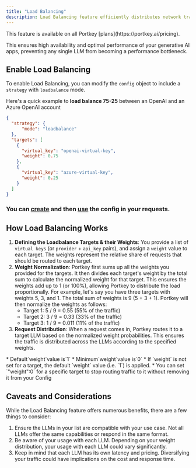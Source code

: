 ```yaml
---
title: "Load Balancing"
description: Load Balancing feature efficiently distributes network traffic across multiple LLMs.
---
```


<Check>
  This feature is available on all Portkey [plans](https://portkey.ai/pricing).
</Check>

 This ensures high availability and optimal performance of your generative AI apps, preventing any single LLM from becoming a performance bottleneck.

## Enable Load Balancing

To enable Load Balancing, you can modify the `config` object to include a `strategy` with `loadbalance` mode.

Here's a quick example to **load balance 75-25** between an OpenAI and an Azure OpenAI account

```JSON
{
  "strategy": {
      "mode": "loadbalance"
  },
  "targets": [
    {
      "virtual_key": "openai-virtual-key",
      "weight": 0.75
    },
    {
      "virtual_key": "azure-virtual-key",
      "weight": 0.25
    }
  ]
}
```

### You can [create](/docs/product/ai-gateway/configs#creating-configs) and then [use](/docs/product/ai-gateway/configs#using-configs) the config in your requests.

## How Load Balancing Works

1. **Defining the Loadbalance Targets & their Weights**: You provide a list of `virtual keys` (or `provider` \+ `api_key` pairs), and assign a `weight` value to each target. The weights represent the relative share of requests that should be routed to each target.
2. **Weight Normalization**: Portkey first sums up all the weights you provided for the targets. It then divides each target's weight by the total sum to calculate the normalized weight for that target. This ensures the weights add up to 1 (or 100%), allowing Portkey to distribute the load proportionally.
For example, let's say you have three targets with weights 5, 3, and 1\. The total sum of weights is 9 (5 + 3 + 1). Portkey will then normalize the weights as follows:
   * Target 1: 5 / 9 = 0.55 (55% of the traffic)
   * Target 2: 3 / 9 = 0.33 (33% of the traffic)
   * Target 3: 1 / 9 = 0.011 (11% of the traffic)
3. **Request Distribution**: When a request comes in, Portkey routes it to a target LLM based on the normalized weight probabilities. This ensures the traffic is distributed across the LLMs according to the specified weights.

<Info>
* Default`weight`value is`1`
* Minimum`weight`value is`0`
* If `weight` is not set for a target, the default `weight` value (i.e. `1`) is applied.
* You can set `"weight":0` for a specific target to stop routing traffic to it without removing it from your Config
</Info>

## Caveats and Considerations

While the Load Balancing feature offers numerous benefits, there are a few things to consider:

1. Ensure the LLMs in your list are compatible with your use case. Not all LLMs offer the same capabilities or respond in the same format.
2. Be aware of your usage with each LLM. Depending on your weight distribution, your usage with each LLM could vary significantly.
3. Keep in mind that each LLM has its own latency and pricing. Diversifying your traffic could have implications on the cost and response time.
